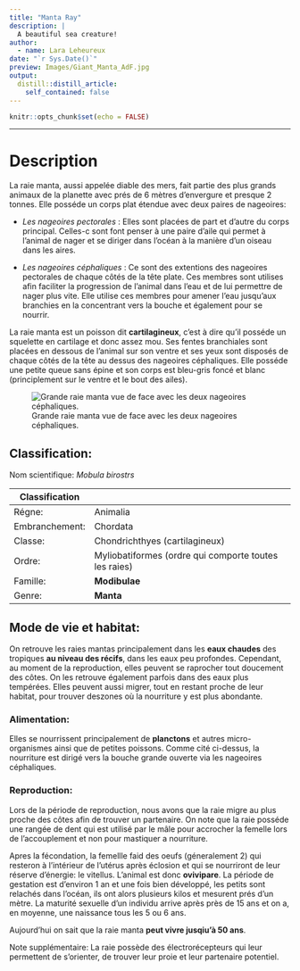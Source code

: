 ```yaml
---
title: "Manta Ray"
description: |
  A beautiful sea creature!
author:
  - name: Lara Leheureux
date: "`r Sys.Date()`"
preview: Images/Giant_Manta_AdF.jpg
output:
  distill::distill_article:
    self_contained: false
---
```


```r
knitr::opts_chunk$set(echo = FALSE)
```
*** 

# Description 

La raie manta, aussi appelée diable des mers, fait partie des plus grands animaux de la planette avec prés de 6 mètres d'envergure et presque 2 tonnes. Elle posséde un corps plat étendue avec deux paires de nageoires:

* *Les nageoires pectorales* : Elles sont placées de part et d'autre du corps principal. Celles-c sont font penser à une paire d'aile qui permet à l'animal de nager et se diriger dans l'océan à la manière d'un oiseau dans les aires. 

* *Les nageoires céphaliques* : Ce sont des extentions des nageoires pectorales de chaque côtés de la tête plate. Ces membres sont utilises afin faciliter la progression de l'animal dans l'eau et de lui permettre de nager plus vite. Elle utilise ces membres pour amener l'eau jusqu'aux branchies en la concentrant vers la bouche et également pour se nourrir.

La raie manta est un poisson dit **cartilagineux**, c'est à dire qu'il posséde un squelette en cartilage et donc assez mou. Ses fentes branchiales sont placées en dessous de l'animal sur son ventre et ses yeux sont disposés de chaque côtés de la tête au dessus des nageoires céphaliques. 
Elle posséde une petite queue sans épine et son corps est bleu-gris foncé et blanc (principlement sur le ventre et le bout des ailes).

![Grande raie manta vue de face avec les deux nageoires céphaliques.](Images/Giant_Manta_AdF.jpg)

## Classification: 

Nom scientifique: *Mobula birostrs*

Classification|
----------------|----------------
Régne:          |Animalia
Embranchement:  |Chordata
Classe:         |Chondrichthyes (cartilagineux)
Ordre:          |Myliobatiformes (ordre qui comporte toutes les raies)
Famille:        |**Modibulae** 
Genre:          |**Manta**

## Mode de vie et habitat:

On retrouve les raies mantas principalement dans les **eaux chaudes** des tropiques **au niveau des récifs**, dans les eaux peu profondes. Cependant, au moment de la reproduction, elles peuvent se raprocher tout doucement des côtes. On les retrouve également parfois dans des eaux plus tempérées. Elles peuvent aussi migrer, tout en restant proche de leur habitat, pour trouver deszones où la nourriture y est plus abondante.  

### Alimentation:

Elles se nourrissent principalement de **planctons** et autres micro-organismes ainsi que de petites poissons. Comme cité ci-dessus, la nourriture est dirigé vers la bouche grande ouverte via les nageoires céphaliques.

### Reproduction: 

Lors de la période de reproduction, nous avons que la raie migre au plus proche des côtes afin de trouver un partenaire. 
On note que la raie posséde une rangée de dent qui est utilisé par le mâle pour accrocher la femelle lors de l'accouplement et non pour mastiquer a nourriture. 

Apres la fécondation, la femellle faid des oeufs (géneralement 2) qui resteron à l'intérieur de l'utérus après éclosion et qui se nourriront de leur réserve d'énergie: le vitellus. L'animal est donc **ovivipare**. La période de gestation est d'environ 1 an et une fois bien développé, les petits sont relachés dans l'océan, ils ont alors plusieurs kilos et mesurent prés d'un mètre. La maturité sexuelle d'un individu arrive après près de 15 ans et on a, en moyenne, une naissance tous les 5 ou 6 ans. 

Aujourd'hui on sait que la raie manta **peut vivre jusqiu'à 50 ans**.


Note supplémentaire: La raie possède des électrorécepteurs qui leur permettent de s'orienter, de trouver leur proie et leur partenaire potentiel. 


